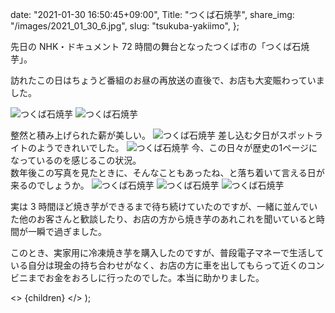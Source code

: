
  date: "2021-01-30 16:50:45+09:00",
  Title: "つくば石焼芋",
  share_img: "/images/2021_01_30_6.jpg",
  slug: "tsukuba-yakiimo",
};

先日の NHK・ドキュメント 72 時間の舞台となったつくば市の「つくば石焼芋」。

訪れたこの日はちょうど番組のお昼の再放送の直後で、お店も大変賑わっていました。

![つくば石焼芋](/images/2021_01_30_1.jpg)
![つくば石焼芋](/images/2021_01_30_2.jpg)

<span className="caption">整然と積み上げられた薪が美しい。</span>
![つくば石焼芋](/images/2021_01_30_3.jpg)
<span className="caption">
  差し込む夕日がスポットライトのようできれいでした。
</span>
![つくば石焼芋](/images/2021_01_30_4.jpg)
<span className="caption">
  今、この日々が歴史の1ページになっているのを感じるこの状況。
  <br />
  数年後この写真を見たときに、そんなこともあったね、と落ち着いて言える日が来るのでしょうか。
</span>
![つくば石焼芋](/images/2021_01_30_5.jpg) ![つくば石焼芋](/images/2021_01_30_6.jpg)
![つくば石焼芋](/images/2021_01_30_7.jpg)

実は 3 時間ほど焼き芋ができるまで待ち続けていたのですが、一緒に並んでいた他のお客さんと歓談したり、お店の方から焼き芋のあれこれを聞いていると時間が一瞬で過ぎました。

このとき、実家用に冷凍焼き芋を購入したのですが、普段電子マネーで生活している自分は現金の持ち合わせがなく、お店の方に車を出してもらって近くのコンビニまでお金をおろしに行ったのでした。本当に助かりました。

  <>
    <Head>
      <title>{meta.Title} | 異郷好実</title>
    </Head>
    <PostLayout meta={meta}>{children}</PostLayout>
  </>
);
